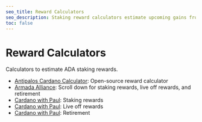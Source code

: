 ```yaml
---
seo_title: Reward Calculators
seo_description: Staking reward calculators estimate upcoming gains from staked ADA. Calculate your Cardano stake rewards using these tools and compound your ADA.
toc: false
---
```


# Reward Calculators

Calculators to estimate ADA staking rewards.

- [Antipalos Cardano Calculator](https://antipalos.github.io/cardano-calculator/#calculator)<OS url="https://github.com/antipalos" />: Open-source reward calculator
- [Armada Alliance](https://armada-alliance.com/)<OS url="https://github.com/armada-alliance/armada-alliance" />: Scroll down for staking rewards, live off rewards, and retirement
- [Cardano with Paul](https://www.cardanowithpaul.com/calculators/ada-staking-rewards-calculator/): Staking rewards
- [Cardano with Paul](https://www.cardanowithpaul.com/calculators/ada-price-needed-to-live-off-rewards/): Live off rewards
- [Cardano with Paul](https://www.cardanowithpaul.com/calculators/how-much-ada-do-you-need-to-retire/): Retirement
